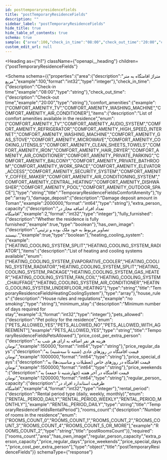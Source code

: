 ```yaml
---
id: posttemporaryresidencefields
title: "postTemporaryResidenceFields"
description: ""
sidebar_label: "postTemporaryResidenceFields"
hide_title: true
hide_table_of_contents: true
schema: true
sample: {"area":100,"check_in_time":"08:00","check_out_time":"20:00","comfort_amenities":["COMFORT_AMENITY_TV","COMFORT_AMENITY_WASHING_MACHINE","COMFORT_AMENITY_AIR_CONDITIONER"],"damage_deposit":2000000,"extra_person_capacity":2,"fully_furnished":true,"has_own_image":true,"heating_cooling_system":["HEATING_COOLING_SYSTEM_SPLIT","HEATING_COOLING_SYSTEM_RADIATOR"],"house_rules":"no smoking","minimum_stay":3,"pets_allowed":"PETS_ALLOWED_YES","price_cost_per_extra_person":150000,"price_regular_days":1000000,"price_special_days":1500000,"price_weekends":1200000,"regular_person_capacity":4,"rental_period":"RENTAL_PERIOD_DAILY","rooms_count":"ROOMS_COUNT_2"}
custom_edit_url: null
---
```



<Heading
  as={"h1"}
  className={"openapi__heading"}
  children={"postTemporaryResidenceFields"}
>
</Heading>





<Schema
  schema={{"properties":{"area":{"description":"متراژ اقامتگاه به متر مربع","example":100,"format":"int32","type":"integer"},"check_in_time":{"description":"Check-in time","example":"08:00","type":"string"},"check_out_time":{"description":"Check-out time","example":"20:00","type":"string"},"comfort_amenities":{"example":["COMFORT_AMENITY_TV","COMFORT_AMENITY_WASHING_MACHINE","COMFORT_AMENITY_AIR_CONDITIONER"],"items":{"description":"List of comfort amenities available in the residence","enum":["COMFORT_AMENITY_TV","COMFORT_AMENITY_AUDIO_SYSTEM","COMFORT_AMENITY_REFRIGERATOR","COMFORT_AMENITY_HIGH_SPEED_INTERNET","COMFORT_AMENITY_WASHING_MACHINE","COMFORT_AMENITY_GAS_STOVE","COMFORT_AMENITY_MICROWAVE","COMFORT_AMENITY_COOKING_UTENSILS","COMFORT_AMENITY_CLEAN_SHEETS_TOWELS","COMFORT_AMENITY_IRON","COMFORT_AMENITY_HAIR_DRYER","COMFORT_AMENITY_AIR_CONDITIONER","COMFORT_AMENITY_PRIVATE_PARKING","COMFORT_AMENITY_BALCONY","COMFORT_AMENITY_PRIVATE_BATHROOM","COMFORT_AMENITY_WORK_SPACE","COMFORT_AMENITY_ELEVATOR_ACCESS","COMFORT_AMENITY_SECURITY_SYSTEM","COMFORT_AMENITY_COFFEE_MAKER","COMFORT_AMENITY_AIR_CONDITIONING_SYSTEM","COMFORT_AMENITY_CENTRAL_HEATING","COMFORT_AMENITY_DISHWASHER","COMFORT_AMENITY_POOL","COMFORT_AMENITY_OUTDOOR_SPACE"],"type":"string","title":"TemporaryResidenceFieldsComfortAmenity"},"type":"array"},"damage_deposit":{"description":"Damage deposit amount in Toman","example":2000000,"format":"int64","type":"string"},"extra_person_capacity":{"description":"تعداد افراد اضافه مجاز در اقامتگاه","example":2,"format":"int32","type":"integer"},"fully_furnished":{"description":"Whether the residence is fully furnished","example":true,"type":"boolean"},"has_own_image":{"description":"تصاویر مربوط به خود ملک بوده و تزئینی نیستند.","example":true,"type":"boolean"},"heating_cooling_system":{"example":["HEATING_COOLING_SYSTEM_SPLIT","HEATING_COOLING_SYSTEM_RADIATOR"],"items":{"description":"List of heating and cooling systems available","enum":["HEATING_COOLING_SYSTEM_EVAPORATIVE_COOLER","HEATING_COOLING_SYSTEM_RADIATOR","HEATING_COOLING_SYSTEM_SPLIT","HEATING_COOLING_SYSTEM_PACKAGE","HEATING_COOLING_SYSTEM_GAS_HEATER","HEATING_COOLING_SYSTEM_FAN_COIL","HEATING_COOLING_SYSTEM_CHAUFFAGE","HEATING_COOLING_SYSTEM_AIR_CONDITIONER","HEATING_COOLING_SYSTEM_UNDERFLOOR_HEATING"],"type":"string","title":"TemporaryResidenceFieldsHeatingCoolingSystem"},"type":"array"},"house_rules":{"description":"House rules and regulations","example":"no smoking","type":"string"},"minimum_stay":{"description":"Minimum number of days required for stay","example":3,"format":"int32","type":"integer"},"pets_allowed":{"description":"Pet policy for the residence","enum":["PETS_ALLOWED_YES","PETS_ALLOWED_NO","PETS_ALLOWED_WITH_AGREEMENT"],"example":"PETS_ALLOWED_YES","type":"string","title":"TemporaryResidenceFieldsPetsAllowed"},"price_cost_per_extra_person":{"description":"هزینه هر نفر اضافه به ازای هر شب به تومان","example":150000,"format":"int64","type":"string"},"price_regular_days":{"description":"قیمت اقامتگاه در روزهای عادی (شنبه تا سه‌شنبه) به تومان","example":1000000,"format":"int64","type":"string"},"price_special_days":{"description":"قیمت اقامتگاه در روزهای خاص (تعطیلات و مناسبت‌ها) به تومان","example":1500000,"format":"int64","type":"string"},"price_weekends":{"description":"قیمت اقامتگاه در آخر هفته (چهارشنبه تا جمعه) به تومان","example":1200000,"format":"int64","type":"string"},"regular_person_capacity":{"description":"ظرفیت استاندارد افراد در اقامتگاه","example":4,"format":"int32","type":"integer"},"rental_period":{"description":"Rental period type (daily, weekly, monthly)","enum":["RENTAL_PERIOD_DAILY","RENTAL_PERIOD_WEEKLY","RENTAL_PERIOD_MONTHLY"],"example":"RENTAL_PERIOD_DAILY","type":"string","title":"TemporaryResidenceFieldsRentalPeriod"},"rooms_count":{"description":"Number of rooms in the residence","enum":["ROOMS_COUNT_0","ROOMS_COUNT_1","ROOMS_COUNT_2","ROOMS_COUNT_3","ROOMS_COUNT_4","ROOMS_COUNT_5_OR_MORE"],"example":"ROOMS_COUNT_2","type":"string","title":"postRoomsCount"}},"required":["rooms_count","area","has_own_image","regular_person_capacity","extra_person_capacity","price_regular_days","price_weekends","price_special_days","price_cost_per_extra_person"],"type":"object","title":"postTemporaryResidenceFields"}}
  schemaType={"response"}
>
  
</Schema>
            